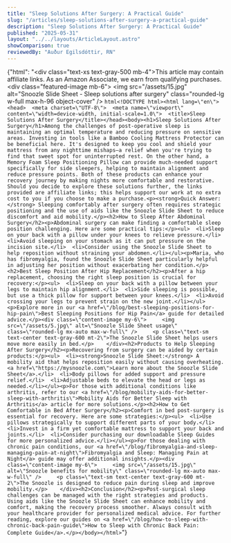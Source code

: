 ```yaml
---
title: "Sleep Solutions After Surgery: A Practical Guide"
slug: "/articles/sleep-solutions-after-surgery-a-practical-guide"
description: "Sleep Solutions After Surgery: A Practical Guide"
published: "2025-05-31"
layout: "../../layouts/ArticleLayout.astro"
showComparison: true
reviewedBy: "Auður Egilsdóttir, RN"
---
```

{"html": "<div class=\"text-xs text-gray-500 mb-4\">This article may contain affiliate links. As an Amazon Associate, we earn from qualifying purchases.</div><div class=\"featured-image mb-6\">   <img src=\"/assets/15.jpg\" alt=\"Snoozle Slide Sheet - Sleep solutions after surgery\" class=\"rounded-lg w-full max-h-96 object-cover\" />  </div>```html<!DOCTYPE html><html lang=\"en\"><head>  <meta charset=\"UTF-8\">  <meta name=\"viewport\" content=\"width=device-width, initial-scale=1.0\">  <title>Sleep Solutions After Surgery</title></head><body><h1>Sleep Solutions After Surgery</h1>Among the challenges of post-operative sleep is maintaining an optimal temperature and reducing pressure on sensitive areas. Investing in tools like a Bamboo Cooling Mattress Protector can be beneficial here. It's designed to keep you cool and shield your mattress from any nighttime mishaps—a relief when you're trying to find that sweet spot for uninterrupted rest. On the other hand, a Memory Foam Sleep Positioning Pillow can provide much-needed support specifically for side sleepers, helping to maintain alignment and reduce pressure points. Both of these products can enhance your recovery journey by making nights more comfortable and restorative. Should you decide to explore these solutions further, the links provided are affiliate links; this helps support our work at no extra cost to you if you choose to make a purchase.<p><strong>Quick Answer:</strong> Sleeping comfortably after surgery often requires strategic positioning and the use of aids like the Snoozle Slide Sheet to reduce discomfort and aid mobility.</p><h2>How to Sleep After Abdominal Surgery</h2><p>Abdominal surgery can make finding a comfortable sleep position challenging. Here are some practical tips:</p><ul>  <li>Sleep on your back with a pillow under your knees to relieve pressure.</li>  <li>Avoid sleeping on your stomach as it can put pressure on the incision site.</li>  <li>Consider using the Snoozle Slide Sheet to help reposition without straining your abdomen.</li></ul><p>Maria, who has fibromyalgia, found the Snoozle Slide Sheet particularly helpful in adjusting her position without exacerbating her condition.</p><h2>Best Sleep Position After Hip Replacement</h2><p>After a hip replacement, choosing the right sleep position is crucial for recovery:</p><ul>  <li>Sleep on your back with a pillow between your legs to maintain hip alignment.</li>  <li>Side sleeping is possible, but use a thick pillow for support between your knees.</li>  <li>Avoid crossing your legs to prevent strain on the new joint.</li></ul><p>Explore more in our <a href=\"/blog/best-sleeping-positions-for-hip-pain\">Best Sleeping Positions for Hip Pain</a> guide for detailed advice.</p><div class=\"content-image my-6\">     <img src=\"/assets/5.jpg\" alt=\"Snoozle Slide Sheet usage\" class=\"rounded-lg mx-auto max-w-full\" />     <p class=\"text-sm text-center text-gray-600 mt-2\">The Snoozle Slide Sheet helps users move more easily in bed.</p>    </div><h2>Products to Help Sleeping After Surgery</h2><p>Recovering from surgery can be aided by certain products:</p><ul>  <li><strong>Snoozle Slide Sheet:</strong> A mobility aid that helps reposition easily without causing overheating. <a href=\"https://mysnoozle.com\">Learn more about the Snoozle Slide Sheet</a>.</li>  <li>Body pillows for added support and pressure relief.</li>  <li>Adjustable beds to elevate the head or legs as needed.</li></ul><p>For those with additional conditions like arthritis, refer to our <a href=\"/blog/mobility-aids-for-better-sleep-with-arthritis\">Mobility Aids for Better Sleep with Arthritis</a> article for more solutions.</p><h2>How to Get Comfortable in Bed After Surgery</h2><p>Comfort in bed post-surgery is essential for recovery. Here are some strategies:</p><ul>  <li>Use pillows strategically to support different parts of your body.</li>  <li>Invest in a firm yet comfortable mattress to support your back and joints.</li>  <li>Consider purchasing our downloadable Sleep Guides for more personalized advice.</li></ul><p>For those dealing with chronic pain conditions, our <a href=\"/blog/fibromyalgia-and-sleep-managing-pain-at-night\">Fibromyalgia and Sleep: Managing Pain at Night</a> guide may offer additional insights.</p><div class=\"content-image my-6\">     <img src=\"/assets/15.jpg\" alt=\"Snoozle benefits for mobility\" class=\"rounded-lg mx-auto max-w-full\" />     <p class=\"text-sm text-center text-gray-600 mt-2\">The Snoozle is designed to reduce pain during sleep and improve mobility.</p>    </div><h2>Conclusion</h2><p>Post-surgical sleep challenges can be managed with the right strategies and products. Using aids like the Snoozle Slide Sheet can enhance mobility and comfort, making the recovery process smoother. Always consult with your healthcare provider for personalized medical advice. For further reading, explore our guides on <a href=\"/blog/how-to-sleep-with-chronic-back-pain-guide\">How to Sleep with Chronic Back Pain: Complete Guide</a>.</p></body></html>```"}